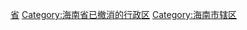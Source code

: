[[Category:中国已撤消的市辖区_(按省级行政区分类)|省]]
[[Category:海南省已撤消的行政区|Category:海南省已撤消的行政区]]
[[Category:海南市辖区|Category:海南市辖区]]